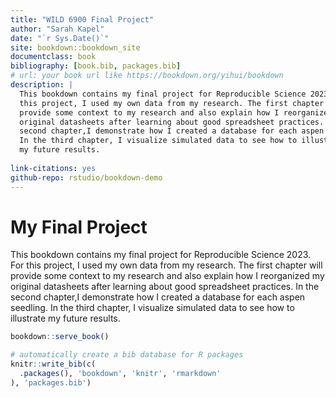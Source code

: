 ```yaml
--- 
title: "WILD 6900 Final Project"
author: "Sarah Kapel"
date: "`r Sys.Date()`"
site: bookdown::bookdown_site
documentclass: book
bibliography: [book.bib, packages.bib]
# url: your book url like https://bookdown.org/yihui/bookdown
description: |
  This bookdown contains my final project for Reproducible Science 2023. For 
  this project, I used my own data from my research. The first chapter will 
  provide some context to my research and also explain how I reorganized my 
  original datasheets after learning about good spreadsheet practices. In the 
  second chapter,I demonstrate how I created a database for each aspen seedling. 
  In the third chapter, I visualize simulated data to see how to illustrate 
  my future results. 
  
link-citations: yes
github-repo: rstudio/bookdown-demo
---
```


# My Final Project

  This bookdown contains my final project for Reproducible Science 2023. For 
  this project, I used my own data from my research. The first chapter will 
  provide some context to my research and also explain how I reorganized my 
  original datasheets after learning about good spreadsheet practices. In the 
  second chapter,I demonstrate how I created a database for each aspen seedling. 
  In the third chapter, I visualize simulated data to see how to illustrate 
  my future results. 

```r
bookdown::serve_book()
```


```r
# automatically create a bib database for R packages
knitr::write_bib(c(
  .packages(), 'bookdown', 'knitr', 'rmarkdown'
), 'packages.bib')
```
